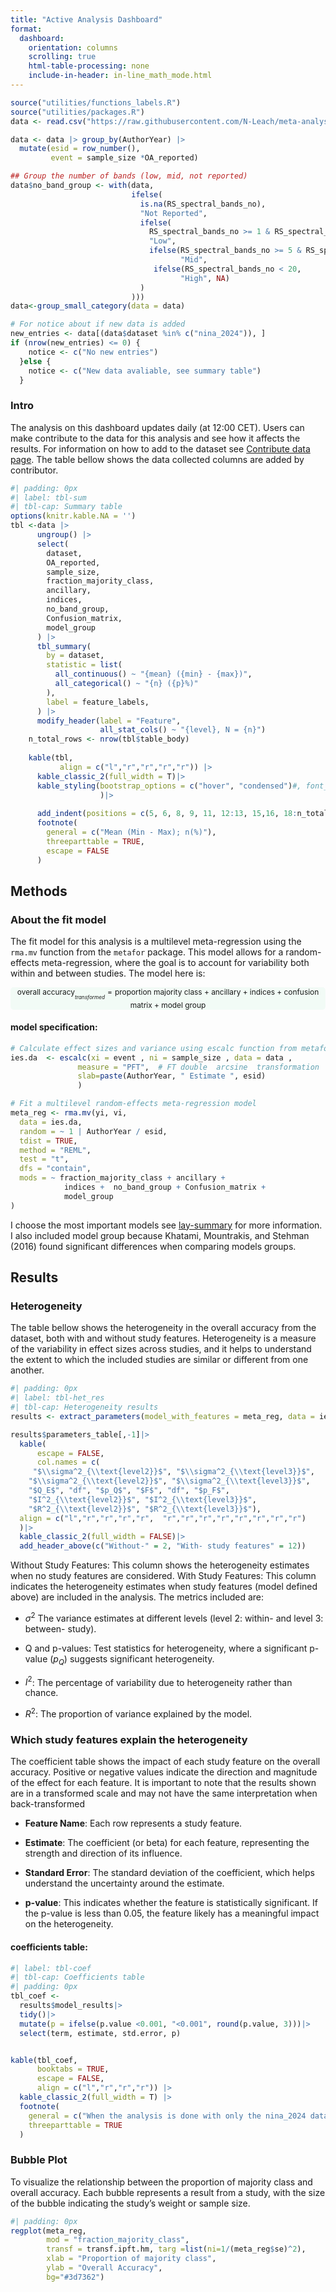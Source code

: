 ```yaml
---
title: "Active Analysis Dashboard"
format: 
  dashboard:
    orientation: columns
    scrolling: true 
    html-table-processing: none
    include-in-header: in-line_math_mode.html
---
```


```r
source("utilities/functions_labels.R")
source("utilities/packages.R")
data <- read.csv("https://raw.githubusercontent.com/N-Leach/meta-analysis_rs/refs/heads/main/data/Contrib_metaData.csv")

data <- data |> group_by(AuthorYear) |> 
  mutate(esid = row_number(), 
         event = sample_size *OA_reported)

## Group the number of bands (low, mid, not reported)
data$no_band_group <- with(data,
                           ifelse(
                             is.na(RS_spectral_bands_no),
                             "Not Reported",
                             ifelse(
                               RS_spectral_bands_no >= 1 & RS_spectral_bands_no<5,
                               "Low",
                               ifelse(RS_spectral_bands_no >= 5 & RS_spectral_bands_no<=20,
                                      "Mid",
                                ifelse(RS_spectral_bands_no < 20,
                                      "High", NA)
                             )
                           )))
data<-group_small_category(data = data)

# For notice about if new data is added
new_entries <- data[(data$dataset %in% c("nina_2024")), ]
if (nrow(new_entries) <= 0) {
    notice <- c("No new entries")
  }else {
    notice <- c("New data avaliable, see summary table")
  }
```

::: {.card .flow title="Active dataset" width="40%"}
### Intro {height="10%"}

The analysis on this dashboard updates daily (at 12:00 CET). Users can make contribute to the data for this analysis and see how it affects the results. For information on how to add to the dataset see [Contribute data page](codebook.qmd). The table bellow shows the data collected columns are added by contributor.

```r
#| padding: 0px
#| label: tbl-sum
#| tbl-cap: Summary table
options(knitr.kable.NA = '')
tbl <-data |>
      ungroup() |>
      select(
        dataset,
        OA_reported,
        sample_size,
        fraction_majority_class,
        ancillary,
        indices,
        no_band_group,
        Confusion_matrix,
        model_group
      ) |>
      tbl_summary(
        by = dataset,
        statistic = list(
          all_continuous() ~ "{mean} ({min} - {max})",
          all_categorical() ~ "{n} ({p}%)"
        ),
        label = feature_labels,
      ) |>
      modify_header(label = "Feature", 
                    all_stat_cols() ~ "{level}, N = {n}")
    n_total_rows <- nrow(tbl$table_body)
    
    kable(tbl,
           align = c("l","r","r","r","r")) |>
      kable_classic_2(full_width = T)|>
      kable_styling(bootstrap_options = c("hover", "condensed")#, font_size = 12
                    )|>
      
      add_indent(positions = c(5, 6, 8, 9, 11, 12:13, 15,16, 18:n_total_rows)) |>
      footnote(
        general = c("Mean (Min - Max); n(%)"),
        threeparttable = TRUE,
        escape = FALSE
      )
```
:::

::: {.card title="Meta-analysis" width="60%"}
## Methods

### About the fit model

The fit model for this analysis is a multilevel meta-regression using the `rma.mv` function from the `metafor` package. This model allows for a random-effects meta-regression, where the goal is to account for variability both within and between studies. The model here is:

::: {style="background-color: #F2FBF6; padding: 0px; border-radius: 5px; font-size: 0.85em;"}
<p style="text-align: center;">

$$\text{overall accuracy}_{_{transformed}} = \text{proportion majority class + ancillary + indices + confusion matrix + model group}$$

</p>
:::

::: {.callout-tip icon="false" collapse="true"}
#### model specification:

```r
# Calculate effect sizes and variance using escalc function from metafor package
ies.da  <- escalc(xi = event , ni = sample_size , data = data ,
               measure = "PFT",  # FT double  arcsine  transformation
               slab=paste(AuthorYear, " Estimate ", esid)
               ) 

# Fit a multilevel random-effects meta-regression model
meta_reg <- rma.mv(yi, vi,
  data = ies.da,
  random = ~ 1 | AuthorYear / esid,
  tdist = TRUE,
  method = "REML",
  test = "t",
  dfs = "contain",
  mods = ~ fraction_majority_class + ancillary + 
            indices +  no_band_group + Confusion_matrix +
            model_group 
)
```

I choose the most important models see [lay-summary](index.qmd) for more information. I also included model group because Khatami, Mountrakis, and Stehman (2016) found significant differences when comparing models groups.
:::

## Results

### Heterogeneity

The table bellow shows the heterogeneity in the overall accuracy from the dataset, both with and without study features. Heterogeneity is a measure of the variability in effect sizes across studies, and it helps to understand the extent to which the included studies are similar or different from one another.

```r
#| padding: 0px
#| label: tbl-het_res
#| tbl-cap: Heterogeneity results
results <- extract_parameters(model_with_features = meta_reg, data = ies.da)

results$parameters_table[,-1]|>
  kable(
      escape = FALSE,
      col.names = c(
     "$\\sigma^2_{\\text{level2}}$", "$\\sigma^2_{\\text{level3}}$",                 
    "$\\sigma^2_{\\text{level2}}$", "$\\sigma^2_{\\text{level3}}$", 
    "$Q_E$", "df", "$p_Q$", "$F$", "df", "$p_F$", 
    "$I^2_{\\text{level2}}$", "$I^2_{\\text{level3}}$", 
    "$R^2_{\\text{level2}}$", "$R^2_{\\text{level3}}$"), 
  align = c("l","r","r","r","r",  "r","r","r","r","r","r","r","r")
  )|>
  kable_classic_2(full_width = FALSE)|>
  add_header_above(c("Without-" = 2, "With- study features" = 12))
```

Without Study Features: This column shows the heterogeneity estimates when no study features are considered. With Study Features: This column indicates the heterogeneity estimates when study features (model defined above) are included in the analysis. The metrics included are:

-   $\sigma^2$ The variance estimates at different levels (level 2: within- and level 3: between- study).

-   Q and p-values: Test statistics for heterogeneity, where a significant p-value ($p_Q$) suggests significant heterogeneity.

-   $I^2$: The percentage of variability due to heterogeneity rather than chance.

-   $R^2$: The proportion of variance explained by the model.

### Which study features explain the heterogeneity

The coefficient table shows the impact of each study feature on the overall accuracy. Positive or negative values indicate the direction and magnitude of the effect for each feature. It is important to note that the results shown are in a transformed scale and may not have the same interpretation when back-transformed

-   **Feature Name**: Each row represents a study feature.

-   **Estimate**: The coefficient (or beta) for each feature, representing the strength and direction of its influence.

-   **Standard Error**: The standard deviation of the coefficient, which helps understand the uncertainty around the estimate.

-   **p-value**: This indicates whether the feature is statistically significant. If the p-value is less than 0.05, the feature likely has a meaningful impact on the heterogeneity.

::: {.callout-tip icon="false" collapse="true"}
#### coefficients table:

```r
#| label: tbl-coef
#| tbl-cap: Coefficients table
#| padding: 0px
tbl_coef <- 
  results$model_results|>
  tidy()|>
  mutate(p = ifelse(p.value <0.001, "<0.001", round(p.value, 3)))|>
  select(term, estimate, std.error, p)


kable(tbl_coef,
      booktabs = TRUE,
      escape = FALSE, 
      align = c("l","r","r","r")) |>
  kable_classic_2(full_width = T) |>
  footnote(
    general = c("When the analysis is done with only the nina_2024 data, indcluding model group means that the study feature: ancillary is not signficant, this is different from the conclusions made in thesis manuscript as the model fit here is not the 'best' model."),
    threeparttable = TRUE
  )
```
:::

### Bubble Plot

To visualize the relationship between the proportion of majority class and overall accuracy. Each bubble represents a result from a study, with the size of the bubble indicating the study's weight or sample size.

```r
#| padding: 0px
regplot(meta_reg, 
        mod = "fraction_majority_class", 
        transf = transf.ipft.hm, targ =list(ni=1/(meta_reg$se)^2), 
        xlab = "Proportion of majority class", 
        ylab = "Overall Accuracy", 
        bg="#3d7362")
```
:::
